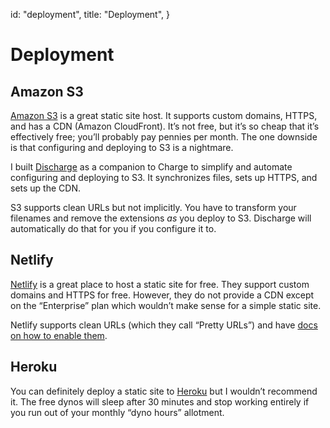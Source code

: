 
  id: "deployment",
  title: "Deployment",
}


# Deployment

## Amazon S3

[Amazon S3][s3] is a great static site host. It supports custom domains, HTTPS, and has a CDN (Amazon CloudFront). It’s not free, but it’s so cheap that it’s effectively free; you’ll probably pay pennies per month. The one downside is that configuring and deploying to S3 is a nightmare.

I built [Discharge][discharge] as a companion to Charge to simplify and automate configuring and deploying to S3. It synchronizes files, sets up HTTPS, and sets up the CDN.

S3 supports clean URLs but not implicitly. You have to transform your filenames and remove the extensions _as_ you deploy to S3. Discharge will automatically do that for you if you configure it to.

## Netlify

[Netlify][netlify] is a great place to host a static site for free. They support custom domains and HTTPS for free. However, they do not provide a CDN except on the “Enterprise” plan which wouldn’t make sense for a simple static site.

Netlify supports clean URLs (which they call “Pretty URLs”) and have [docs on how to enable them][netlify-docs].

## Heroku

You can definitely deploy a static site to [Heroku][heroku] but I wouldn’t recommend it. The free dynos will sleep after 30 minutes and stop working entirely if you run out of your monthly “dyno hours” allotment.

[s3]: https://aws.amazon.com/s3/
[discharge]: https://github.com/brandonweiss/discharge
[netlify]: https://www.netlify.com
[netlify-docs]: https://www.netlify.com/docs/redirects/#trailing-slash
[heroku]: https://www.heroku.com
